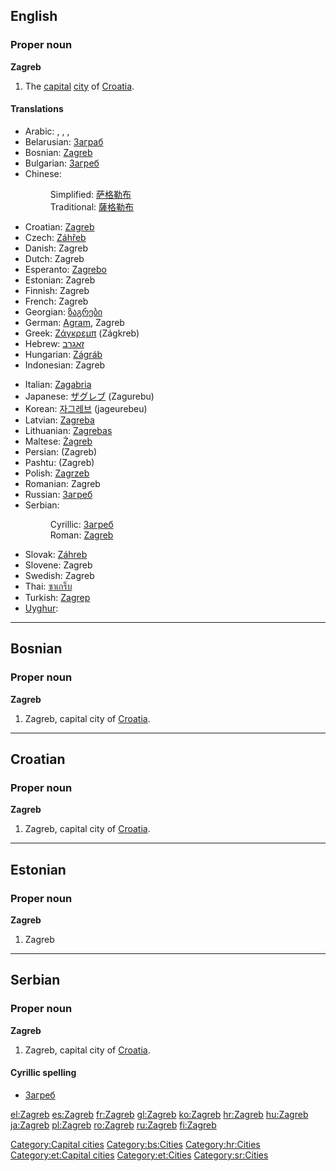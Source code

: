 {{wikipedia}}
==English==

===Proper noun===
'''Zagreb'''

# The [[capital]] [[city]] of [[Croatia]].

====Translations====
{{top}}
* Arabic: {{Arab|[[زاجرب]]}}, {{Arab|[[زاغرب]]}}, {{Arab|[[زجرب]]}}, {{Arab|[[زغرب]]}}
* Belarusian: [[Заграб]]
* Bosnian: [[Zagreb#Bosnian|Zagreb]] {{m}}
* Bulgarian: [[Загреб#Bulgarian|Загреб]] {{m}}
* Chinese:
*: Simplified: [[萨格勒布]]
*: Traditional: [[薩格勒布]]
* Croatian: [[Zagreb#Croatian|Zagreb]] {{m}}
* Czech: [[Záhřeb]] {{m}}
* Danish: Zagreb
* Dutch: Zagreb
* Esperanto: [[Zagrebo]]
* Estonian: Zagreb
* Finnish: Zagreb
* French: Zagreb
* Georgian: [[ზაგრები]]
* German: [[Agram]], Zagreb
* Greek: [[Ζάγκρεμπ]] (Zágkreb)
* Hebrew: [[זאגרב]]
* Hungarian: [[Zágráb]]
* Indonesian: Zagreb
{{mid}}
* Italian: [[Zagabria]]
* Japanese: [[ザグレブ]] (Zagurebu)
* Korean: [[자그레브]] (jageurebeu)
* Latvian: [[Zagreba]]
* Lithuanian: [[Zagrebas]]
* Maltese: [[Żagreb]]
* Persian: {{fa-Arab|[[زاگرب]]}} (Zagreb)
* Pashtu: {{fa-Arab|[[زاګرېب]]}} (Zagreb)
* Polish: [[Zagrzeb]]
* Romanian: Zagreb
* Russian: [[Загреб#Russian|Загреб]] {{m}}
* Serbian:
*: Cyrillic: [[Загреб#Serbian|Загреб]] {{m}}
*: Roman: [[Zagreb#Serbian|Zagreb]] {{m}}
* Slovak: [[Záhreb]]
* Slovene: Zagreb
* Swedish: Zagreb
* Thai: [[ซาเกร็บ]]
* Turkish: [[Zagrep]]
* [[Uyghur]]: {{fa-Arab|[[زاگرېب]]}}
{{bottom}}

[[Category:Capital cities]]

----

==Bosnian==

===Proper noun===
'''Zagreb''' {{m}}

# Zagreb, capital city of [[Croatia]].

[[Category:bs:Cities]]

----

==Croatian==

===Proper noun===
'''Zagreb''' {{m}}

# Zagreb, capital city of [[Croatia]].

[[Category:hr:Cities]]

----

==Estonian==

===Proper noun===
'''Zagreb'''

# Zagreb

[[Category:et:Capital cities]]
[[Category:et:Cities]]

----

==Serbian==

===Proper noun===
'''Zagreb''' {{m}}

# Zagreb, capital city of [[Croatia]].

====Cyrillic spelling====
* [[Загреб#Serbian|Загреб]]

[[Category:sr:Cities]]

[[el:Zagreb]]
[[es:Zagreb]]
[[fr:Zagreb]]
[[gl:Zagreb]]
[[ko:Zagreb]]
[[hr:Zagreb]]
[[hu:Zagreb]]
[[ja:Zagreb]]
[[pl:Zagreb]]
[[ro:Zagreb]]
[[ru:Zagreb]]
[[fi:Zagreb]]